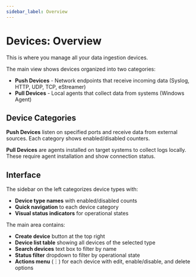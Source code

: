 ```yaml
---
sidebar_label: Overview
---
```


# Devices: Overview

This is where you manage all your data ingestion devices.

The main view shows devices organized into two categories:

- **Push Devices** - Network endpoints that receive incoming data (Syslog, HTTP, UDP, TCP, eStreamer)
- **Pull Devices** - Local agents that collect data from systems (Windows Agent)

## Device Categories

**Push Devices** listen on specified ports and receive data from external sources. Each category shows enabled/disabled counters.

**Pull Devices** are agents installed on target systems to collect logs locally. These require agent installation and show connection status.

## Interface

The sidebar on the left categorizes device types with:

- **Device type names** with enabled/disabled counts
- **Quick navigation** to each device category
- **Visual status indicators** for operational states

The main area contains:

- **Create device** button at the top right
- **Device list table** showing all devices of the selected type
- **Search devices** text box to filter by name
- **Status filter** dropdown to filter by operational state
- **Actions menu** (&#x22EE;) for each device with edit, enable/disable, and delete options
